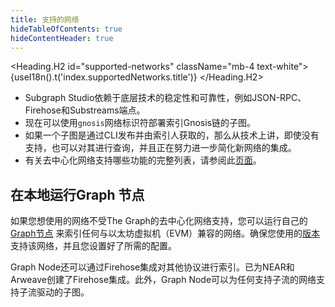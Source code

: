 ```yaml
---
title: 支持的网络
hideTableOfContents: true
hideContentHeader: true
---
```




<Heading.H2 id="supported-networks" className="mb-4 text-white">
  {useI18n().t('index.supportedNetworks.title')}
</Heading.H2>

<NetworksTable networks={props.networks} />

- Subgraph Studio依赖于底层技术的稳定性和可靠性，例如JSON-RPC、Firehose和Substreams端点。
- 现在可以使用`gnosis`网络标识符部署索引Gnosis链的子图。
- 如果一个子图是通过CLI发布并由索引人获取的，那么从技术上讲，即使没有支持，也可以对其进行查询，并且正在努力进一步简化新网络的集成。
- 有关去中心化网络支持哪些功能的完整列表，请参阅此[页面](https://github.com/graphprotocol/indexer/blob/main/docs/feature-support-matrix.md)。

## 在本地运行Graph 节点

如果您想使用的网络不受The Graph的去中心化网络支持，您可以运行自己的[Graph节点](https://github.com/graphprotocol/graph-node) 来索引任何与以太坊虚拟机（EVM）兼容的网络。确保您使用的[版本](https://github.com/graphprotocol/graph-node/releases) 支持该网络，并且您设置好了所需的配置。

Graph Node还可以通过Firehose集成对其他协议进行索引。已为NEAR和Arweave创建了Firehose集成。此外，Graph Node可以为任何支持子流的网络支持子流驱动的子图。
